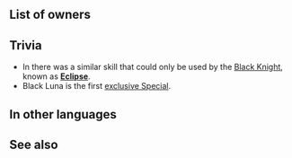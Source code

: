 {{Special
|tagid=SID_黒の月光
|charge=3
|effect=Treats foe's Def/Res as if reduced by 80% during combat. (Skill cannot be inherited.)
|cost=500
|exclusive=1
|required=Luna
|canUseMove={{MoveList|all}}
|canUseWeapon={{WeaponList|exclude=Staff}}
|properties=random_owner,offensive_special
}}
==List of owners==
{{Skill Hero List}}
==Trivia==
* In {{FE|10}} there was a similar skill that could only be used by the [[Black Knight]], known as '''[[FireEmblemWiki:Eclipse (skill)|Eclipse]]'''.
* Black Luna is the first [[exclusive Special]].
==In other languages==
{{OtherLanguages
|japanese=黒の月光
|german=Schwarzer Mond
|spanishEU=Eclipse total
|spanishLA=Eclipse total
|french=Ombre lunaire
|italian=Luna nera
|chineseTW=漆黑月光
|portuguese=Eclipse
}}
==See also==
{{See also skills|cond=SCategory='special' AND Exclusive='1' AND Description LIKE '%Treats foe_s Def/Res as if reduced by __% during combat%'}}
{{Specials Navbox}}